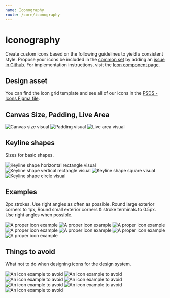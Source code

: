 ```yaml
---
name: Iconography
route: /core/iconography
---
```


# Iconography

Create custom icons based on the following guidelines to yield a consistent style. Propose your icons be included in the [common set](/components/icon#common-icon-set) by adding an [issue in Github](https://github.com/pluralsight/design-system/issues/new). For implementation instructions, visit the [Icon component page](/components/icon).

## Design asset

You can find the icon grid template and see all of our icons in the [PSDS - Icons Figma file](https://www.figma.com/file/HVFUT0XlrkfsTMde6PMWLITj/PSDS-Icons).

## Canvas Size, Padding, Live Area

<Boxes>
  <img
    src="/img/patterns/iconography/canvas-size.svg"
    alt="Canvas size visual"
  />
  <img
    src="/img/patterns/iconography/canvas-padding.svg"
    alt="Padding visual"
  />
  <img
    src="/img/patterns/iconography/canvas-live-area.svg"
    alt="Live area visual"
  />
</Boxes>


## Keyline shapes

Sizes for basic shapes.

<Boxes count={EqualColumnLayout.counts.four}>
  <img
    src="/img/patterns/iconography/keyline-shapes-horizontal-rectangle.svg"
    alt="Keyline shape horizontal rectangle visual"
  />
  <img
    src="/img/patterns/iconography/keyline-shapes-vertical-rectangle.svg"
    alt="Keyline shape vertical rectangle visual"
  />
  <img
    src="/img/patterns/iconography/keyline-shapes-square.svg"
    alt="Keyline shape square visual"
  />
  <img
    src="/img/patterns/iconography/keyline-shapes-circle.svg"
    alt="Keyline shape circle visual"
  />
</Boxes>


## Examples

2px strokes. Use right angles as often as possible. Round large exterior corners to 1px, Round small exterior corners & stroke terminals to 0.5px. Use right angles when possible.

<Boxes>
  <img
    src="/img/patterns/iconography/example-1.svg"
    alt="A proper icon example"
  />
  <img
    src="/img/patterns/iconography/example-2.svg"
    alt="A proper icon example"
  />
  <img
    src="/img/patterns/iconography/example-3.svg"
    alt="A proper icon example"
  />
  <img
    src="/img/patterns/iconography/example-4.svg"
    alt="A proper icon example"
  />
  <img
    src="/img/patterns/iconography/example-5.svg"
    alt="A proper icon example"
  />
  <img
    src="/img/patterns/iconography/example-6.svg"
    alt="A proper icon example"
  />
  <img
    src="/img/patterns/iconography/example-7.svg"
    alt="A proper icon example"
  />
</Boxes>

## Things to avoid

What not to do when designing icons for the design system.

<Boxes>
  <img
    src="/img/patterns/iconography/avoid-1.svg"
    alt="An icon example to avoid"
  />
  <img
    src="/img/patterns/iconography/avoid-2.svg"
    alt="An icon example to avoid"
  />
  <img
    src="/img/patterns/iconography/avoid-3.svg"
    alt="An icon example to avoid"
  />
  <img
    src="/img/patterns/iconography/avoid-4.svg"
    alt="An icon example to avoid"
  />
  <img
    src="/img/patterns/iconography/avoid-5.svg"
    alt="An icon example to avoid"
  />
  <img
    src="/img/patterns/iconography/avoid-6.svg"
    alt="An icon example to avoid"
  />
  <img
    src="/img/patterns/iconography/avoid-7.svg"
    alt="An icon example to avoid"
  />
</Boxes>

